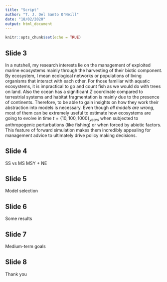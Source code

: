 ```yaml
---
title: "Script"
author: "T. J. Del Santo O'Neill"
date: "18/02/2020"
output: html_document
---
```


```r
knitr::opts_chunk$set(echo = TRUE)
```

## Slide 3

In a nutshell, my research interests lie on the management of exploited marine ecosystems mainly through the harvesting of their biotic component. By ecosystem, I mean ecological networks or populations of living organisms that interact with each other. For those familiar with aquatic ecosystems, it is impractical to go and count fish as we would do with trees on land. Also the ocean has a significant $Z$ coordinate compared to terrestrial systems and habitat fragmentation is mainly due to the presence of continents. Therefore, to be able to gain insights on how they work their abstraction into models is necessary. Even though *all models are wrong*, most of them can be extremely useful to estimate how ecosystems are going to evolve in time $t=\{10,100,1000\}_{years}$ when subjected to anthropogenic perturbations (like fishing) or when forced by abiotic factors. This feature of forward simulation makes them incredibly appealing for management advice to ultimately drive policy making decisions. 

## Slide 4

SS vs MS MSY + NE

## Slide 5

Model selection

## Slide 6

Some results

## Slide 7

Medium-term goals

## Slide 8

Thank you

